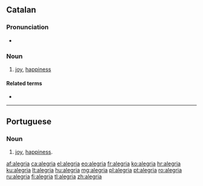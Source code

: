 {{also|alegría}}
==Catalan==

===Pronunciation===
* {{rhymes|iə|lang=ca}}

===Noun===
{{ca-noun|f}}

# {{usually|uncountable|lang=ca}} [[joy]], [[happiness]]

====Related terms====
* {{l/ca|alegrar}}

----

==Portuguese==

===Noun===
{{pt-noun|f}}

# [[joy]], [[happiness]].

[[af:alegria]]
[[ca:alegria]]
[[el:alegria]]
[[eo:alegria]]
[[fr:alegria]]
[[ko:alegria]]
[[hr:alegria]]
[[ku:alegria]]
[[lt:alegria]]
[[hu:alegria]]
[[mg:alegria]]
[[pl:alegria]]
[[pt:alegria]]
[[ro:alegria]]
[[ru:alegria]]
[[fi:alegria]]
[[tl:alegria]]
[[zh:alegria]]